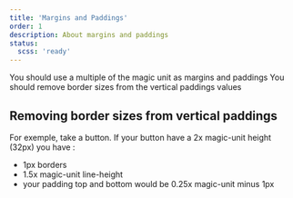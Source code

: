 ```yaml
---
title: 'Margins and Paddings'
order: 1
description: About margins and paddings
status:
  scss: 'ready'
---
```


<HintItem>
  You should use a multiple of the magic unit as margins and paddings
</HintItem>
<HintItem>
  You should remove border sizes from the vertical paddings values
</HintItem>
<br />

## Removing border sizes from vertical paddings

For exemple, take a button. If your button have a 2x magic-unit height (32px)
you have :

- 1px borders
- 1.5x magic-unit line-height
- your padding top and bottom would be 0.25x magic-unit minus 1px
